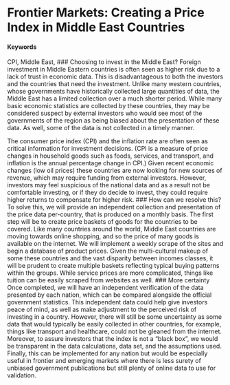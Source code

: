 # Frontier Markets: Creating a Price Index in Middle East Countries {#frontier-markets}
<!--"Frontier markets" is catchy-->
#### Keywords

CPI, Middle East,
<!--beef these up, add some tech keywords-->
### Choosing to invest in the Middle East?
Foreign investment in Middle Eastern countries is often seen as higher risk due to a lack of trust in economic data. This is disadvantageous to both the investors and the countries that need the investment. Unlike many western countries, whose governments have historically collected large quantities of data, the Middle East has a limited collection over a much shorter period. While many basic economic statistics are collected by these countries, they may be considered suspect by external investors who would see most of the governments of the region as being biased about the presentation of these data. As well, some of the data is not collected in a timely manner.

The consumer price index (CPI) and the inflation rate are often seen as critical information for investment decisions. (CPI is a measure of price changes in household goods such as foods, services, and transport, and inflation is the annual percentage change in CPI.) Given recent economic changes (low oil prices) these countries are now looking for new sources of revenue, which may require funding from external investors. However, investors may feel suspicious of the national data and as a result not be comfortable investing, or if they do decide to invest, they could require higher returns to compensate for higher risk. 
<!--Very helpful problem definition, but what client in particular will you represent? In which country?-->
### How can we resolve this?
To solve this, we will provide an independent collection and presentation of the price data per-country, that is produced on a monthly basis. The first step will be to create price baskets of goods for the countries to be covered. Like many countries around the world, Middle East countries are moving towards online shopping, and so the price of many goods is available on the internet. We will implement a weekly scrape of the sites and begin a database of product prices. Given the multi-cultural makeup of some these countries and the vast disparity between incomes classes, it will be prudent to create multiple baskets reflecting typical buying patterns within the groups. While service prices are more complicated, things like tuition can be easily scraped from websites as well. 
<!--If this is a data collection issue, how does your approach compare to how CPI is calculated in the west? Establish the status quo.-->
### More certainty
Once completed, we will have an independent verification of the data presented by each nation, which can be compared alongside the official government statistics. This independent data could help give investors peace of mind, as well as make adjustment to the perceived risk of investing in a country. However, there will still be some uncertainty as some data that would typically be easily collected in other countries, for example, things like transport and healthcare, could not be gleaned from the internet. Moreover, to assure investors that the index is not a "black box", we would be transparent in the data calculations, data set, and the assumptions used.
<!--See success through the eyes of your client.-->
Finally, this can be implemented for any nation but would be especially useful in frontier and emerging markets where there is less surety of unbiased government publications but still plenty of online data to use for validation.
